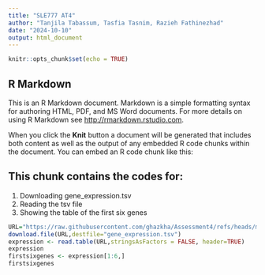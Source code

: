 ```yaml
---
title: "SLE777 AT4"
author: "Tanjila Tabassum, Tasfia Tasnim, Razieh Fathinezhad"
date: "2024-10-10"
output: html_document
---
```


```r
knitr::opts_chunk$set(echo = TRUE)
```

## R Markdown

This is an R Markdown document. Markdown is a simple formatting syntax for authoring HTML, PDF, and MS Word documents. For more details on using R Markdown see <http://rmarkdown.rstudio.com>.

When you click the **Knit** button a document will be generated that includes both content as well as the output of any embedded R code chunks within the document. You can embed an R code chunk like this:



## This chunk contains the codes for:
1. Downloading gene_expression.tsv
2. Reading the tsv file
3. Showing the table of the first six genes
```r
URL="https://raw.githubusercontent.com/ghazkha/Assessment4/refs/heads/main/gene_expression.tsv"
download.file(URL,destfile="gene_expression.tsv")
expression <- read.table(URL,stringsAsFactors = FALSE, header=TRUE)
expression
firstsixgenes <- expression[1:6,]
firstsixgenes
```


